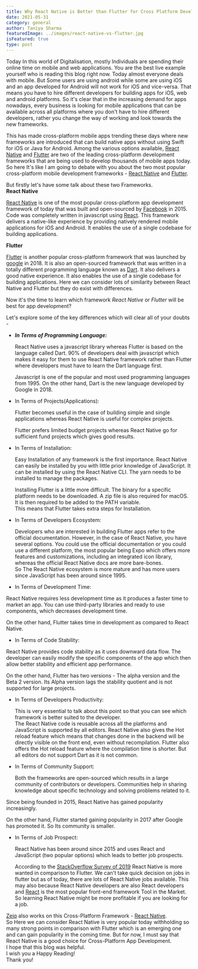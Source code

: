```yaml
---
title: Why React Native is Better than Flutter for Cross Platform Development?
date: 2021-05-31
category: general
author: Taniya Sharma
featuredImage: ../images/react-native-vs-flutter.jpg
isFeatured: true
type: post
---
```



Today In this world of Digitalisation, mostly Individuals are spending their online time on mobile and web applications. You are the best live example yourself who is reading this blog right now. Today almost everyone deals with mobile. But Some users are using android while some are using iOS and an app developed for Android will not work for iOS and vice-versa. That means you have to hire different developers for building apps for iOS, web and android platforms. So it's clear that in the increasing demand for apps nowadays, every business is looking for mobile applications that can be available across all platforms where you don't have to hire different developers, rather you change the way of working and look towards the new frameworks.

This has made cross-platform mobile apps trending these days where new frameworks are introduced that can build native apps without using Swift for iOS or Java for Android. Among the various options available, [React Native](https://reactnative.dev/) and [Flutter](https://flutter.dev/) are two of the leading cross-platform development frameworks that are being used to develop thousands of mobile apps today.  
So here It's like I am going to debate with you about the two most popular cross-platform mobile development frameworks - [React Native](https://reactnative.dev/) and [Flutter](https://flutter.dev/).

But firstly let's have some talk about these two Frameworks.  
**React Native**  

[React Native](https://reactnative.dev/) is one of the most popular cross-platform app development framework of today that was built and open-sourced by [Facebook](https://www.facebook.com/) in 2015. Code was completely written in javascript using [React](https://reactjs.org/). This framework delivers a native-like experience by providing natively rendered mobile applications for iOS and Android. It enables the use of a single codebase for building applications. 

**Flutter** 

[Flutter](https://flutter.dev/) is another popular cross-platform framework that was launched by [google](https://www.google.com/) in 2018. It is also an open-sourced framework that was written in a totally different programming language known as [Dart](https://dart.dev/). It also delivers a good native experience. It also enables the use of a single codebase for building applications.
Here we can consider lots of similarity between React Native and Flutter but they do exist with differences.

Now it's the time to learn which framework _React Native_ or _Flutter_ will be best for app development?

Let's explore some of the key differences which will clear all of your doubts -

 - **_In Terms of Programming Language:_**
   
   React Native uses a javascript library whereas Flutter is based on the language called Dart. 90% of developers deal with javascript which makes it easy for them to use React Native framework rather than Flutter where developers must have to learn the Dart language first.  

   Javascript is one of the popular and most used programming languages from 1995. On the other hand, Dart is the new language developed by Google in 2018.
 
 - In Terms of Projects(Applications):
    
    Flutter becomes useful in the case of building simple and single applications whereas React Native is useful for complex projects.  
    
    Flutter prefers limited budget projects whereas React Native go for sufficient fund projects which gives good results.
 
 - In Terms of Installation:
    
    Easy Installation of any framework is the first importance. React Native can easily be installed by you with little prior knowledge of JavaScript. It can be installed by using the React Native CLI. The yarn needs to be installed to manage the packages.  
    
    Installing Flutter is a little more difficult. The binary for a specific platform needs to be downloaded. A zip file is also required for macOS. It is then required to be added to the PATH variable.  
    This means that Flutter takes extra steps for Installation.
 
 - In Terms of Developers Ecosystem:
   
   Developers who are interested in building Flutter apps refer to the official documentation. However, in the case of React Native, you have several options. You could use the official documentation or you could use a different platform, the most popular being Expo which offers more features and customizations, including an integrated icon library, whereas the official React Native docs are more bare-bones.  
So The React Native ecosystem is more mature and has more users since JavaScript has been around since 1995.
 
 - In Terms of Development Time:
  
  React Native requires less development time as it produces a faster time to market an app. You can use third-party libraries and ready to use components, which decreases development time.  
  
  On the other hand, Flutter takes time in development as compared to React Native.
 
 - In Terms of Code Stability:
  
  React Native provides code stability as it uses downward data flow. The developer can easily modify the specific components of the app which then allow better stability and efficient app performance.  
 
  On the other hand, Flutter has two versions - The alpha version and the Beta 2 version. Its Alpha version lags the stability quotient and is not supported for large projects.
 
 - In Terms of Developers Productivity:
   
   This is very essential to talk about this point so that you can see which framework is better suited to the developer.  
The React Native code is reusable across all the platforms and JavaScript is supported by all editors. React Native also gives the Hot reload feature which means that changes done in the backend will be directly visible on the front end, even without recompilation. Flutter also offers the Hot reload feature where the compilation time is shorter. But all editors do not support Dart as it is not common.
 
 - In Terms of Community Support:
   
   Both the frameworks are open-sourced which results in a large community of contributors or developers. Communities help in sharing knowledge about specific technology and solving problems related to it.  
  
  Since being founded in 2015, React Native has gained popularity increasingly.  
  
  On the other hand, Flutter started gaining popularity in 2017 after Google has promoted it. So Its community is smaller.
 
 - In Terms of Job Prospect:
   
   React Native has been around since 2015 and uses React and JavaScript (two popular options) which leads to better job prospects.  
   
   According to the [StackOverflow Survey of 2019](https://insights.stackoverflow.com/survey/2019) React Native is more wanted in comparison to Flutter. We can't take quick decision on jobs in flutter but as of today, there are lots of React Native jobs available. This may also because React Native developers are also React developers and [React](https://reactjs.org/) is the most popular front-end framework Tool in the Market.  
So learning React Native might be more profitable if you are looking for a job.

[Zeiq](https://www.zeiq.co/) also works on this Cross-Platform Framework - [React Native](https://reactnative.dev/).  
So Here we can consider React Native is very popular today withholding so many strong points in comparison with Flutter which is an emerging one and can gain popularity in the coming time. But for now, I must say that React Native is a good choice for Cross-Platform App Development.  
I hope that this blog was helpful.  
I wish you a Happy Reading!  
Thank you!
